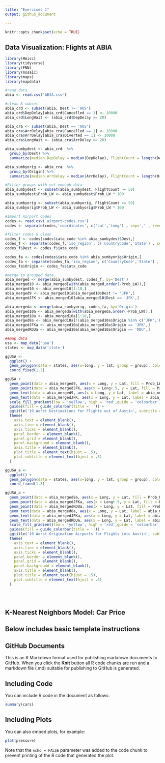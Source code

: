 ```yaml
---
title: "Exercises 1"
output: github_document

---
```


```r
knitr::opts_chunk$set(echo = TRUE)
```

## Data Visualization: Flights at ABIA

```r

library(Hmisc)
library(tidyverse)
library(FNN)
library(mosaic)
library(maps)
library(mapdata)

#read data
abia <- read.csv('ABIA.csv')

#clean & subset
abia_crd <- subset(abia, Dest != 'AUS')
abia_crd$DepDelay[abia_crd$Cancelled == 1] <- 10000
abia_crd$LongWait <- (abia_crd$DepDelay >= 20)

abia_cra <- subset(abia, Dest == 'AUS')
abia_cra$ArrDelay[abia_cra$Cancelled == 1] <- 10000
abia_cra$ArrDelay[abia_cra$Diverted == 1] <- 10000
abia_cra$LongWait <- (abia_cra$ArrDelay >= 20)

abia_sumbydest <- abia_crd  %>%
  group_by(Dest) %>%
  summarize(median.DepDelay = median(DepDelay), FlightCount = length(Dest), Prob_LW = mean(LongWait))

abia_sumbyorig <- abia_cra  %>%
  group_by(Origin) %>%
  summarize(median.ArrDelay = median(ArrDelay), FlightCount = length(Origin), Prob_LW = mean(LongWait))

#Filter groups with not enough data
abia_sumbydest <- subset(abia_sumbydest, FlightCount >= 50)
abia_sumbydest$Prob_LW <- abia_sumbydest$Prob_LW * 100

abia_sumbyorig <- subset(abia_sumbyorig, FlightCount >= 50)
abia_sumbyorig$Prob_LW <- abia_sumbyorig$Prob_LW * 100

#Import Airport codes
codes <- read.csv('airport-codes.csv')
codes <- separate(codes,'coordinates', c('Lat','Long') , sep=',' , remove=TRUE, convert=TRUE)

#filter codes & clean
codes_f <- codes[codes$iata_code %in% abia_sumbydest$Dest,]
codes_f <- separate(codes_f,'iso_region', c('CountryCode','State') , sep='-' , remove=TRUE, convert=TRUE)
codes_f$Dest <- codes_f$iata_code

codes_fa <- codes[codes$iata_code %in% abia_sumbyorig$Origin,]
codes_fa <- separate(codes_fa,'iso_region', c('CountryCode','State') , sep='-' , remove=TRUE, convert=TRUE)
codes_fa$Origin <- codes_fa$iata_code

#merge to grouped data
abia_merged <- merge(abia_sumbydest, codes_f, by='Dest')
abia_merged10 <- abia_merged[with(abia_merged,order(-Prob_LW)),]
abia_merged10 <- abia_merged10[1:10,]
abia_merged9 <- abia_merged10[abia_merged10$Dest != 'JFK',]
abia_mergedJFK <- abia_merged10[abia_merged10$Dest == 'JFK',]

abia_mergeda <- merge(abia_sumbyorig, codes_fa, by='Origin')
abia_merged10a <- abia_mergeda[with(abia_mergeda,order(-Prob_LW)),]
abia_merged10a <- abia_merged10a[1:10,]
abia_merged8a <- abia_merged10a[!(abia_merged10a$Origin %in% c('JFK','RDU')),]
abia_mergedJFKa <- abia_merged10a[abia_merged10a$Origin == 'JFK',]
abia_mergedRDUa <- abia_merged10a[abia_merged10a$Origin == 'RDU',]

##map data
usa <- map_data('usa')
states <- map_data('state')

```

```r

ggUSA <- 
  ggplot() + 
  geom_polygon(data = states, aes(x=long, y = lat, group = group), color = 'white', fill = 'light blue') + 
  coord_fixed(1.3) 

ggUSA + 
  geom_point(data = abia_merged9, aes(x = Long, y = Lat, fill = Prob_LW), shape = 23, size = 5, stroke = 1.75, alpha = .75) +
  geom_point(data = abia_mergedJFK, aes(x = Long+.5, y = Lat, fill = Prob_LW), shape = 23, size = 5, stroke = 1.75, alpha = .75) +
  geom_text(data = abia_merged9, aes(x = Long, y = Lat, label = abia_merged9$Dest ), check_overlap = FALSE, nudge_x = -3.6, size = 5) + 
  geom_text(data = abia_mergedJFK, aes(x = Long, y = Lat, label = abia_mergedJFK$Dest ), check_overlap = FALSE, nudge_x = +4.1, size = 5) + 
  scale_fill_gradient(low = 'yellow', high = 'red',guide = 'colourbar') +
  guides(fill = guide_colorbar(title = '')) +
  ggtitle('10 Worst Destinations for Flights out of Austin', subtitle = 'Percent Chance of a Departure Delay Greater Than 20 Minutes by Destination') + 
  theme(
    axis.text = element_blank(),
    axis.line = element_blank(),
    axis.ticks = element_blank(),
    panel.border = element_blank(),
    panel.grid = element_blank(),
    panel.background = element_blank(),
    axis.title = element_blank(),
    plot.title = element_text(hjust = .5),
    plot.subtitle = element_text(hjust = .5)
  ) 

```

```r

ggUSA_a <- 
  ggplot() + 
  geom_polygon(data = states, aes(x=long, y = lat, group = group), color = 'white', fill = 'light blue') + 
  coord_fixed(1.3) 

ggUSA_a + 
  geom_point(data = abia_merged8a, aes(x = Long, y = Lat, fill = Prob_LW), shape = 23, size = 5, stroke = 1.75, alpha = .75) +
  geom_point(data = abia_mergedJFKa, aes(x = Long+.5, y = Lat, fill = Prob_LW), shape = 23, size = 5, stroke = 1.75, alpha = .75) +
  geom_point(data = abia_mergedRDUa, aes(x = Long, y = Lat, fill = Prob_LW), shape = 23, size = 5, stroke = 1.75, alpha = .75) +
  geom_text(data = abia_merged8a, aes(x = Long, y = Lat, label = abia_merged8a$Origin ), check_overlap = FALSE, nudge_x = -3.4, size = 5) + 
  geom_text(data = abia_mergedJFKa, aes(x = Long, y = Lat, label = abia_mergedJFKa$Origin ), check_overlap = FALSE, nudge_x = +3.9, size = 5) +
  geom_text(data = abia_mergedRDUa, aes(x = Long, y = Lat, label = abia_mergedRDUa$Origin ), check_overlap = FALSE, nudge_x = +3.4, size = 5) +
  scale_fill_gradient(low = 'yellow', high = 'red',guide = 'colourbar') +
  guides(fill = guide_colorbar(title = '')) +
  ggtitle('10 Worst Origination Airports for Flights into Austin', subtitle = 'Percent Chance of an Arrival Delay Greater Than 20 Minutes by Origin') + 
  theme(
    axis.text = element_blank(),
    axis.line = element_blank(),
    axis.ticks = element_blank(),
    panel.border = element_blank(),
    panel.grid = element_blank(),
    panel.background = element_blank(),
    axis.title = element_blank(),
    plot.title = element_text(hjust = .5),
    plot.subtitle = element_text(hjust = .5)
  ) 





```

## K-Nearest Neighbors Model: Car Price


## Below includes basic template instructions 

## GitHub Documents

This is an R Markdown format used for publishing markdown documents to GitHub. When you click the **Knit** button all R code chunks are run and a markdown file (.md) suitable for publishing to GitHub is generated.

## Including Code

You can include R code in the document as follows:

```r
summary(cars)
```

## Including Plots

You can also embed plots, for example:

```r
plot(pressure)
```

Note that the `echo = FALSE` parameter was added to the code chunk to prevent printing of the R code that generated the plot.
